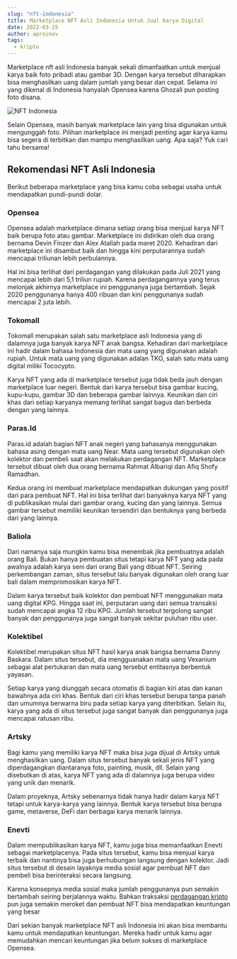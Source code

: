 ```yaml
---
slug: "nft-indonesia"
title: Marketplace NFT Asli Indonesia Untuk Jual Karya Digital
date: 2022-03-25
author: aproinov
tags:
  - kripto
---
```


Marketplace nft asli Indonesia banyak sekali dimanfaatkan untuk menjual karya baik foto pribadi atau gambar 3D. Dengan karya tersebut diharapkan bisa menghasilkan uang dalam jumlah yang besar dan cepat. Selama ini yang dikenal di Indonesia hanyalah Opensea karena Ghozali pun posting foto disana.

![NFT Indonesia](/images/mp-nft.jpg)

Selain Opensea, masih banyak marketplace lain yang bisa digunakan untuk mengunggah foto. Pilihan marketplace ini menjadi penting agar karya kamu bisa segera di terbitkan dan mampu menghasilkan uang. Apa saja? Yuk cari tahu bersama!

## Rekomendasi NFT Asli Indonesia
Berikut beberapa marketplace yang bisa kamu coba sebagai usaha untuk mendapatkan pundi-pundi dolar.

### Opensea
Opensea adalah marketplace dimana setiap orang bisa menjual karya NFT baik berupa foto atau gambar. Marketplace ini didirikan oleh dua orang bernama Devin Finzer dan Alex Atallah pada maret 2020. Kehadiran dari marketplace ini disambut baik dan hingga kini perputarannya sudah mencapai triliunan lebih perbulannya.

Hal ini bisa terlihat dari perdagangan yang dilakukan pada Juli 2021 yang mencapai lebih dari 5,1 triliun rupiah. Karena perdagangannya yang terus melonjak akhirnya marketplace ini penggunanya juga bertambah. Sejak 2020 penggunanya hanya 400 ribuan dan kini penggunanya sudah mencapai 2 juta lebih.

### Tokomall
Tokomall merupakan salah satu marketplace asli Indonesia yang di dalamnya juga banyak karya NFT anak bangsa. Kehadiran dari marketplace ini hadir dalam bahasa Indonesia dan mata uang yang digunakan adalah rupiah. Untuk mata uang yang digunakan adalan TKO, salah satu mata uang digital miliki Tococypto.

Karya NFT yang ada di marketplace tersebut juga tidak beda jauh dengan marketplace luar negeri. Bentuk dari karya tersebut bisa gambar kucing, kupu-kupu, gambar 3D dan beberapa gambar lainnya. Keunikan dan ciri khas dari setiap karyanya memang terlihat sangat bagus dan berbeda dengan yang lainnya.

### Paras.Id
Paras.id adalah bagian NFT anak negeri yang bahasanya menggunakan bahasa asing dengan mata uang Near. Mata uang tersebut digunakan oleh kolektor dan pembeli saat akan melakukan perdagangan NFT. Marketplace tersebut dibuat oleh dua orang bernama Rahmat Albariqi dan Afiq Shofy Ramadhan.

Kedua orang ini membuat marketplace mendapatkan dukungan yang positif dari para pembuat NFT. Hal ini bisa terlihat dari banyaknya karya NFT yang di publikasikan mulai dari gambar orang, kucing dan yang lainnya. Semua gambar tersebut memiliki keunikan tersendiri dan bentuknya yang berbeda dari yang lainnya.

### Baliola
Dari namanya saja mungkin kamu bisa menembak jika pembuatnya adalah orang Bali. Bukan hanya pembuatan situs tetapi karya NFT yang ada pada awalnya adalah karya seni dari orang Bali yang dibuat NFT. Seiring perkembangan zaman, situs tersebut lalu banyak digunakan oleh orang luar bali dalam mempromosikan karya NFT.

Dalam karya tersebut baik kolektor dan pembuat NFT menggunakan mata uang digital KPG. Hingga saat ini, perputaran uang dari semua transaksi sudah mencapai angka 12 ribu KPG. Jumlah tersebut tergolong sangat banyak dan penggunanya juga sangat banyak sekitar puluhan ribu user.

### Kolektibel
Kolektibel merupakan situs NFT hasil karya anak bangsa bernama Danny Baskara. Dalam situs tersebut, dia mengguanakan mata uang Vexanium sebagai alat pertukaran dan mata uang tersebut entitasnya berbentuk yayasan.

Setiap karya yang diunggah secara otomatis di bagian kiri atas dan kanan bawahnya ada ciri khas. Bentuk dari ciri khas tersebut berupa tanpa panah dan umumnya berwarna biru pada setiap karya yang diterbitkan. Selain itu, karya yang ada di situs tersebut juga sangat banyak dan penggunanya juga mencapai ratusan ribu.

### Artsky
Bagi kamu yang memiliki karya NFT maka bisa juga dijual di Artsky untuk menghasilkan uang. Dalam situs tersebut banyak sekali jenis NFT yang diperdagangkan diantaranya foto, painting, musik, dll. Selain yang disebutkan di atas, karya NFT yang ada di dalamnya juga berupa video yang unik dan menarik.

Dalam proyeknya, Artsky sebenarnya tidak hanya hadir dalam karya NFT tetapi untuk karya-karya yang lainnya. Bentuk karya tersebut bisa berupa game, metaverse, DeFi dan berbagai karya menarik lainnya.

### Enevti
Dalam mempublikasikan karya NFT, kamu juga bisa memanfaatkan Enevti sebagai marketplacenya. Pada situs tersebut, kamu bisa menjual karya terbaik dan nantinya bisa juga berhubungan langsung dengan kolektor. Jadi situs tersebut di desain layaknya media sosial agar pembuat NFT dan pembeli bisa berinteraksi secara langsung.

Karena konsepnya media sosial maka jumlah penggunanya pun semakin bertambah seiring berjalannya waktu. Bahkan traksaksi [perdagangan kripto](/koin-tipu/) pun juga semakin meroket dan pembuat NFT bisa mendapatkan keuntungan yang besar

Dari sekian banyak marketplace NFT asli Indonesia ini akan bisa membantu kamu untuk mendapatkan keuntungan. Mereka hadir untuk kamu agar memudahkan mencari keuntungan jika belum sukses di marketplace Opensea.
